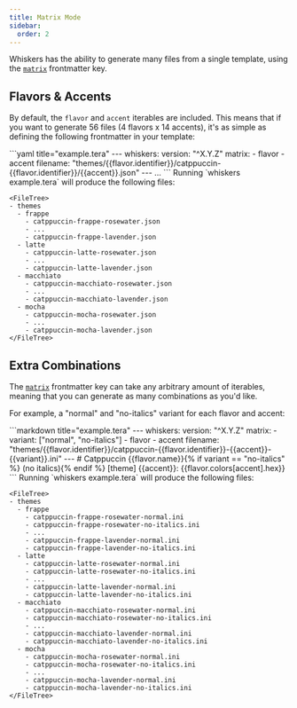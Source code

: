 ```yaml
---
title: Matrix Mode
sidebar:
  order: 2
---
```



Whiskers has the ability to generate many files from a single template, using the
[`matrix`](/reference/frontmatter#matrix) frontmatter key.

## Flavors & Accents

By default, the `flavor` and `accent` iterables are included. This means that if
you want to generate 56 files (4 flavors x 14 accents), it's as simple as
defining the following frontmatter in your template:

<Tabs>
  <TabItem label="Input">
  ```yaml title="example.tera"
  ---
  whiskers:
    version: "^X.Y.Z"
    matrix:
      - flavor
      - accent
    filename: "themes/{{flavor.identifier}}/catppuccin-{{flavor.identifier}}/{{accent}}.json"
  ---
  ...
  ```
  </TabItem>
  <TabItem label="Output">
    Running `whiskers example.tera` will produce the following files:

    <FileTree>
    - themes
      - frappe
        - catppuccin-frappe-rosewater.json
        - ...
        - catppuccin-frappe-lavender.json
      - latte
        - catppuccin-latte-rosewater.json
        - ...
        - catppuccin-latte-lavender.json
      - macchiato
        - catppuccin-macchiato-rosewater.json
        - ...
        - catppuccin-macchiato-lavender.json
      - mocha
        - catppuccin-mocha-rosewater.json
        - ...
        - catppuccin-mocha-lavender.json
    </FileTree>
  </TabItem>
</Tabs>

## Extra Combinations

The [`matrix`](/reference/frontmatter#matrix) frontmatter key can take any
arbitrary amount of iterables, meaning that you can generate as many
combinations as you'd like.

For example, a "normal" and "no-italics" variant for each flavor and accent:

<Tabs>
  <TabItem label="Input">
  ```markdown title="example.tera"
  ---
  whiskers:
    version: "^X.Y.Z"
    matrix:
      - variant: ["normal", "no-italics"]
      - flavor
      - accent
    filename: "themes/{{flavor.identifier}}/catppuccin-{{flavor.identifier}}-{{accent}}-{{variant}}.ini"
  ---
  # Catppuccin {{flavor.name}}{% if variant == "no-italics" %} (no italics){% endif %}
  [theme]
  {{accent}}: {{flavor.colors[accent].hex}}
  ```
  </TabItem>
  <TabItem label="Output">
    Running `whiskers example.tera` will produce the following files:

    <FileTree>
    - themes
      - frappe
        - catppuccin-frappe-rosewater-normal.ini
        - catppuccin-frappe-rosewater-no-italics.ini
        - ...
        - catppuccin-frappe-lavender-normal.ini
        - catppuccin-frappe-lavender-no-italics.ini
      - latte
        - catppuccin-latte-rosewater-normal.ini
        - catppuccin-latte-rosewater-no-italics.ini
        - ...
        - catppuccin-latte-lavender-normal.ini
        - catppuccin-latte-lavender-no-italics.ini
      - macchiato
        - catppuccin-macchiato-rosewater-normal.ini
        - catppuccin-macchiato-rosewater-no-italics.ini
        - ...
        - catppuccin-macchiato-lavender-normal.ini
        - catppuccin-macchiato-lavender-no-italics.ini
      - mocha
        - catppuccin-mocha-rosewater-normal.ini
        - catppuccin-mocha-rosewater-no-italics.ini
        - ...
        - catppuccin-mocha-lavender-normal.ini
        - catppuccin-mocha-lavender-no-italics.ini
    </FileTree>
  </TabItem>
</Tabs>
